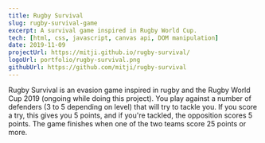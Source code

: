 ```yaml
---
title: Rugby Survival
slug: rugby-survival-game
excerpt: A survival game inspired in Rugby World Cup.
tech: [html, css, javascript, canvas api, DOM manipulation]
date: 2019-11-09
projectUrl: https://mitji.github.io/rugby-survival/
logoUrl: portfolio/rugby-survival.png
githubUrl: https://github.com/mitji/rugby-survival
---
```


Rugby Survival is an evasion game inspired in rugby and the Rugby World Cup 2019 (ongoing while doing this project). You play against a number of defenders (3 to 5 depending on level) that will try to tackle you. If you score a try, this gives you 5 points, and if you're tackled, the opposition scores 5 points. The game finishes when one of the two teams score 25 points or more.

